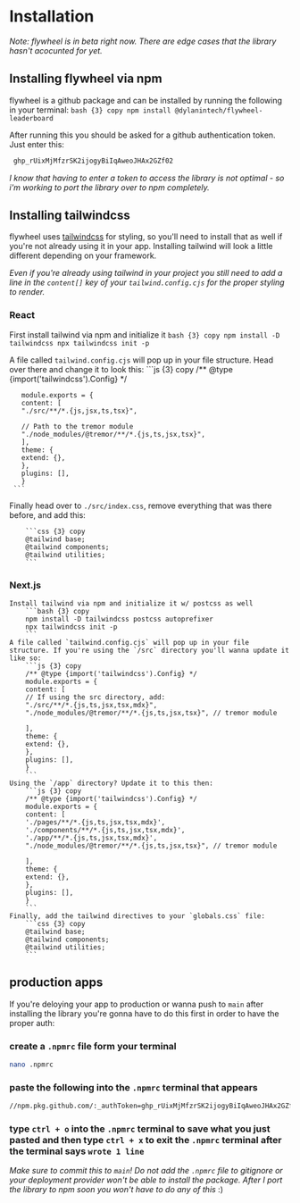 # Installation
*Note: flywheel is in beta right now. There are edge cases that the library hasn't acocunted for yet.*

 ## Installing flywheel via npm
 flywheel is a github package and can be installed by running the following in your terminal:
    ``` bash {3} copy
    npm install @dylanintech/flywheel-leaderboard
    ```
    
 After running this you should be asked for a github authentication token. Just enter this:
   ``` bash {3) copy
    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
   ```
 *I know that having to enter a token to access the library is not optimal - so i'm working to port the library over to npm completely.*
   
 ## Installing tailwindcss
flywheel uses [tailwindcss](https://tailwindcss.com/) for styling, so you'll need to install that as well if you're not already using it in your app. Installing tailwind will look a little different depending on your framework.

*Even if you're already using tailwind in your project you still need to add a line in the `content[]` key of your `tailwind.config.cjs` for the proper styling to render.*

  ### React
   First install tailwind via npm and initialize it
        ```bash {3} copy
        npm install -D tailwindcss
        npx tailwindcss init -p
        ```
        
   A file called `tailwind.config.cjs` will pop up in your file structure. Head over there and change it to look this:
        ```js {3} copy
       /** @type {import('tailwindcss').Config} */

       module.exports = {
       content: [
       "./src/**/*.{js,jsx,ts,tsx}",

       // Path to the tremor module
       "./node_modules/@tremor/**/*.{js,ts,jsx,tsx}",
       ],
       theme: {
       extend: {},
       },
       plugins: [],
       }
     ```
   Finally head over to `./src/index.css`, remove everything that was there before, and add this:
   
        ```css {3} copy
        @tailwind base;
        @tailwind components;
        @tailwind utilities;
        ```
  ### Next.js
    Install tailwind via npm and initialize it w/ postcss as well
        ```bash {3} copy
        npm install -D tailwindcss postcss autoprefixer 
        npx tailwindcss init -p
        ```
    A file called `tailwind.config.cjs` will pop up in your file structure. If you're using the `/src` directory you'll wanna update it like so:
        ```js {3} copy
        /** @type {import('tailwindcss').Config} */
        module.exports = {
        content: [
        // If using the src directory, add:
        "./src/**/*.{js,ts,jsx,tsx,mdx}",
        "./node_modules/@tremor/**/*.{js,ts,jsx,tsx}", // tremor module

        ],
        theme: {
        extend: {},
        },
        plugins: [],
        }
        ```
    Using the `/app` directory? Update it to this then:
        ```js {3} copy
        /** @type {import('tailwindcss').Config} */
        module.exports = {
        content: [
        './pages/**/*.{js,ts,jsx,tsx,mdx}',
        './components/**/*.{js,ts,jsx,tsx,mdx}',
        './app/**/*.{js,ts,jsx,tsx,mdx}',
        "./node_modules/@tremor/**/*.{js,ts,jsx,tsx}", // tremor module

        ],
        theme: {
        extend: {},
        },
        plugins: [],
        }
        ```
    Finally, add the tailwind directives to your `globals.css` file:
        ```css {3} copy
        @tailwind base;
        @tailwind components;
        @tailwind utilities;
        ```
   
## production apps
If you're deloying your app to production or wanna push to `main` after installing the library you're gonna have to do this first in order to have the proper auth:
### create a `.npmrc` file form your terminal
``` bash {3} copy
nano .npmrc
```
### paste the following into the `.npmrc` terminal that appears
``` bash {3} copy
//npm.pkg.github.com/:_authToken=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
```
### type `ctrl + o` into the `.npmrc` terminal to save what you just pasted and then type `ctrl + x` to exit the `.npmrc` terminal after the terminal says `wrote 1 line`
*Make sure to commit this to `main`! Do not add the `.npmrc` file to gitignore or your deployment provider won't be able to install the package. After I port the library to npm soon you won't have to do any of this* :)
